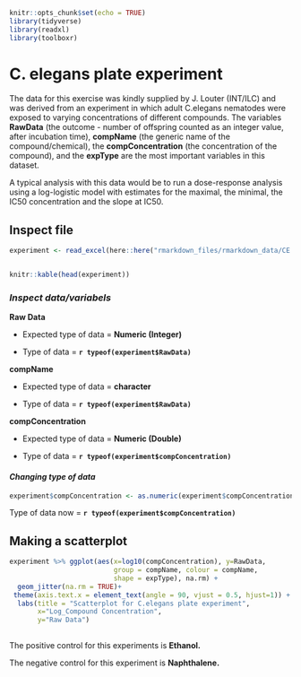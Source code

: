 ```r
knitr::opts_chunk$set(echo = TRUE)
library(tidyverse)
library(readxl)
library(toolboxr)
```

# **C. elegans plate experiment**

The data for this exercise was kindly supplied by J. Louter (INT/ILC) and was derived from an experiment in which adult C.elegans nematodes were exposed to varying concentrations of different compounds. The variables **RawData** (the outcome - number of offspring counted as an integer value, after incubation time), **compName** (the generic name of the compound/chemical), the **compConcentration** (the concentration of the compound), and the **expType** are the most important variables in this dataset.

A typical analysis with this data would be to run a dose-response analysis using a log-logistic model with estimates for the maximal, the minimal, the IC50 concentration and the slope at IC50.

## **Inspect file**

```r
experiment <- read_excel(here::here("rmarkdown_files/rmarkdown_data/CE.LIQ.FLOW.062_Tidydata.xlsx"))


knitr::kable(head(experiment))

```

### *Inspect data/variabels*

**Raw Data**

  - Expected type of data = **Numeric (Integer)**

  - Type of data = **`r typeof(experiment$RawData)`**

**compName**

  - Expected type of data = **character**

  - Type of data = **`r typeof(experiment$RawData)`**

**compConcentration**

  - Expected type of data = **Numeric (Double)**

  - Type of data = **`r typeof(experiment$compConcentration)`**

#### *Changing type of data*

```r

experiment$compConcentration <- as.numeric(experiment$compConcentration)

```

Type of data now = **`r typeof(experiment$compConcentration)`**

## **Making a scatterplot**

```r
experiment %>% ggplot(aes(x=log10(compConcentration), y=RawData, 
                          group = compName, colour = compName, 
                          shape = expType), na.rm) +
  geom_jitter(na.rm = TRUE)+
 theme(axis.text.x = element_text(angle = 90, vjust = 0.5, hjust=1)) +
  labs(title = "Scatterplot for C.elegans plate experiment",
       x="Log_Compound Concentration",
       y="Raw Data")
  
```

The positive control for this experiments is **Ethanol.**

 The negative control for this experiment is  **Naphthalene.**